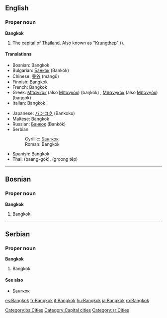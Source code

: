{{wikipedia}}
==English==

===Proper noun===
'''Bangkok'''

# The capital of [[Thailand]]. Also known as "[[Krungthep]]" ({{THchar|[[กรุงเทพ]]}}).

====Translations====
{{top}}
*Bosnian: Bangkok {{m}}
*Bulgarian: [[Банкок]] (Bankók)
*Chinese: [[曼谷]] (màngǔ)
*Finnish: Bangkok
*French: Bangkok
*Greek: [[Μπανκόκ]] (also [[Μπαγκόκ]]) (baŋkók) {{f}}, [[Μπανγκόκ]] (also [[Μπαγγόκ]]) (baŋɡók) {{f}}
*Italian: Bangkok
{{mid}}
*Japanese: [[バンコク]] (Bankoku)
*Maltese: Bangkok
*Russian: [[Банкок]] (Bankók) {{m}}
*Serbian
*:Cyrillic: [[Бангкок]] {{m}}
*:Roman: Bangkok {{m}}
*Spanish: Bangkok {{m}}
*Thai: {{THchar|[[บางกอก]]}} (baang-gòk), {{THchar|[[กรุงเทพ]]}} (groong têp)
{{bottom}}

----

==Bosnian==

===Proper noun===
'''Bangkok''' {{m}}

# Bangkok

[[Category:bs:Cities]]

----

==Serbian==

===Proper noun===
'''Bangkok''' {{m}}

# Bangkok

====See also====
*[[Бангкок]]

[[Category:Capital cities]]
[[Category:sr:Cities]]

[[es:Bangkok]]
[[fr:Bangkok]]
[[it:Bangkok]]
[[hu:Bangkok]]
[[ja:Bangkok]]
[[ro:Bangkok]]